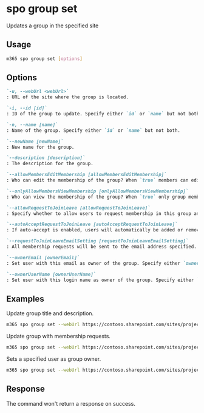 
# spo group set

Updates a group in the specified site

## Usage

```sh
m365 spo group set [options]
```

## Options

```md definition-list
`-u, --webUrl <webUrl>`
: URL of the site where the group is located.

`-i, --id [id]`
: ID of the group to update. Specify either `id` or `name` but not both.

`-n, --name [name]`
: Name of the group. Specify either `id` or `name` but not both.

`--newName [newName]`
: New name for the group.

`--description [description]`
: The description for the group.

`--allowMembersEditMembership [allowMembersEditMembership]`
: Who can edit the membership of the group? When `true` members can edit membership, otherwise only owners can do this.

`--onlyAllowMembersViewMembership [onlyAllowMembersViewMembership]`
: Who can view the membership of the group? When `true` only group members can view the membership, otherwise everyone can.

`--allowRequestToJoinLeave [allowRequestToJoinLeave]`
: Specify whether to allow users to request membership in this group and allow users to request to leave the group.

`--autoAcceptRequestToJoinLeave [autoAcceptRequestToJoinLeave]`
: If auto-accept is enabled, users will automatically be added or removed when they make a request.

`--requestToJoinLeaveEmailSetting [requestToJoinLeaveEmailSetting]`
: All membership requests will be sent to the email address specified.

`--ownerEmail [ownerEmail]`
: Set user with this email as owner of the group. Specify either `ownerEmail` or `ownerUserName` but not both.

`--ownerUserName [ownerUserName]`
: Set user with this login name as owner of the group. Specify either `ownerEmail` or `ownerUserName` but not both.
```

<Global />

## Examples

Update group title and description.

```sh
m365 spo group set --webUrl https://contoso.sharepoint.com/sites/project-x --id 18 --newName "Project leaders" --description "This group contains all project leaders"
```

Update group with membership requests.

```sh
m365 spo group set --webUrl https://contoso.sharepoint.com/sites/project-x --name "Project leaders" --allowRequestToJoinLeave true --requestToJoinLeaveEmailSetting john.doe@contoso.com
```

Sets a specified user as group owner.

```sh
m365 spo group set --webUrl https://contoso.sharepoint.com/sites/project-x --id 18 --ownerEmail john.doe@contoso.com
```

## Response

The command won't return a response on success.
